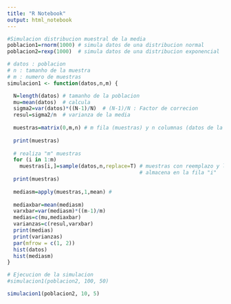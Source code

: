 ```yaml
---
title: "R Notebook"
output: html_notebook
---
```


```r
#Simulacion distribucion muestral de la media
poblacion1=rnorm(1000) # simula datos de una distribucion normal 
poblacion2=rexp(1000)  # simula datos de una distribucion exponencial

# datos : poblacion
# n : tamanho de la muestra
# m : numero de muestras
simulacion1 <- function(datos,n,m) {

  N=length(datos) # tamanho de la poblacion
  mu=mean(datos)  # calcula 
  sigma2=var(datos)*((N-1)/N)  # (N-1)/N : Factor de correcion
  resul=sigma2/n  # varianza de la media
  
  muestras=matrix(0,m,n) # m fila (muestras) y n columnas (datos de la muestra)
  
  print(muestras)
  
  # realiza "m" muestras
  for (i in 1:m)
    muestras[i,]=sample(datos,n,replace=T) # muestras con reemplazo y lo 
                                           # almacena en la fila "i"
  print(muestras)
  
  mediasm=apply(muestras,1,mean) # 
  
  mediaxbar=mean(mediasm)
  varxbar=var(mediasm)*((m-1)/m)
  medias=c(mu,mediaxbar)
  varianzas=c(resul,varxbar)
  print(medias)
  print(varianzas)
  par(mfrow = c(1, 2))
  hist(datos)
  hist(mediasm)
}

# Ejecucion de la simulacion
#simulacion1(poblacion2, 100, 50)

simulacion1(poblacion2, 10, 5)

```
